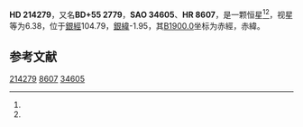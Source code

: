 {{Starbox begin
| name = HD 214279
}}
{{Starbox observe
| epoch = [[J2000.0|J2000.0]]
| constell = {{星座名待查}}<ref name=SIMBAD>{{cite web
 | url=http://simbad.u-strasbg.fr/simbad/sim-id?Ident=HR+8607
 | title =Pulsating variable Star
 | publisher=Centre de Données astronomiques de Strasbourg
 | work=SIMBAD
 | accessdate=2012-07-13}}</ref><ref name=DATA>{{cite web
 | url=http://vizier.u-strasbg.fr/viz-bin/VizieR-5?-out.add=.&-source=5050&-corr=PK=HR&-out.max=9999&HR=8607
 | title=VizieR Detailed Page
 | accessdate=2012-07-13
 | archive-date=2016-03-05
 | archive-url=https://web.archive.org/web/20160305221301/http://vizier.u-strasbg.fr/viz-bin/VizieR-5?-out.add=.&-source=5050&-corr=PK=HR&-out.max=9999&HR=8607
 | dead-url=no
 }}</ref>
| 星官 = 
| ra = {{RA|22|35|51.8}}<ref name=SIMBAD /><ref name=DATA />
| dec = {{DEC|+56|4|12}}<ref name=SIMBAD /><ref name=DATA />
| appmag_v = 6.38<ref name=SIMBAD /><ref name=DATA />
}}
{{Starbox character
| class = A3V<ref name=SIMBAD /><ref name=DATA />
| b-v = 0.12<ref name=SIMBAD /><ref name=DATA />
| u-b = 0.09<ref name=SIMBAD /><ref name=DATA />
| r-i = <ref name=SIMBAD /><ref name=DATA />
| variable = 
}}
{{Starbox astrometry
| radial_v = 0.09
| prop_mo_ra = -2
| parallax = 
| p_error = 
}}
{{Starbox catalog
| names =BD+55 2779，[[SAO星表|SAO]] 34605，[[HD星表|HD]] 214279，[[HR星表|HR]] 8607}}
{{Starbox reference |Simbad=HR+8607}}
{{Starbox end}}

'''HD 214279'''，又名'''BD+55 2779'''，'''SAO 34605'''、'''HR 8607'''，是一颗恒星<ref name=SIMBAD /><ref name=DATA />，视星等为6.38，位于[[銀道座標系|銀經]]104.79，[[銀道座標系|銀緯]]-1.95，其[[B1900.0|B1900.0]]坐标为赤經{{RA|22|31|56.6}}，赤緯{{DEC|+55|-1.95|9}}。

== 参考文献 ==
{{reflist}}

{{star-stub}}

[[Category:HD和HDE天體|214279]]
[[Category:HR天體|8607]]
[[Category:SAO天體|34605]]